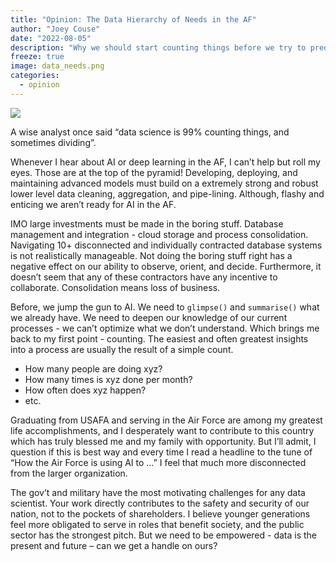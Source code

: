 ---
title: "Opinion: The Data Hierarchy of Needs in the AF"
author: "Joey Couse"
date: "2022-08-05"
description: "Why we should start counting things before we try to predict them"
freeze: true
image: data_needs.png
categories: 
  - opinion
---

![](data_needs.png)

A wise analyst once said "data science is 99% counting things, and sometimes dividing".

Whenever I hear about AI or deep learning in the AF, I can't help but roll my eyes. Those are at the top of the pyramid! Developing, deploying, and maintaining advanced models must build on a extremely strong and robust lower level data cleaning, aggregation, and pipe-lining. Although, flashy and enticing we aren't ready for AI in the AF.

IMO large investments must be made in the boring stuff. Database management and integration - cloud storage and process consolidation. Navigating 10+ disconnected and individually contracted database systems is not realistically manageable. Not doing the boring stuff right has a negative effect on our ability to observe, orient, and decide. Furthermore, it doesn't seem that any of these contractors have any incentive to collaborate. Consolidation means loss of business.

Before, we jump the gun to AI. We need to `glimpse()` and `summarise()` what we already have. We need to deepen our knowledge of our current processes - we can't optimize what we don't understand. Which brings me back to my first point - counting. The easiest and often greatest insights into a process are usually the result of a simple count.

 - How many people are doing xyz? 
 - How many times is xyz done per month?
 - How often does xyz happen?
 - etc.

Graduating from USAFA and serving in the Air Force are among my greatest life accomplishments, and I desperately want to contribute to this country which has truly blessed me and my family with opportunity. But I'll admit, I question if this is best way and every time I read a headline to the tune of "How the Air Force is using AI to ..." I feel that much more disconnected from the larger organization. 

The gov't and military have the most motivating challenges for any data scientist. Your work directly contributes to the safety and security of our nation, not to the pockets of shareholders. I believe younger generations feel more obligated to serve in roles that benefit society, and the public sector has the strongest pitch. But we need to be empowered - data is the present and future -- can we get a handle on ours? 
